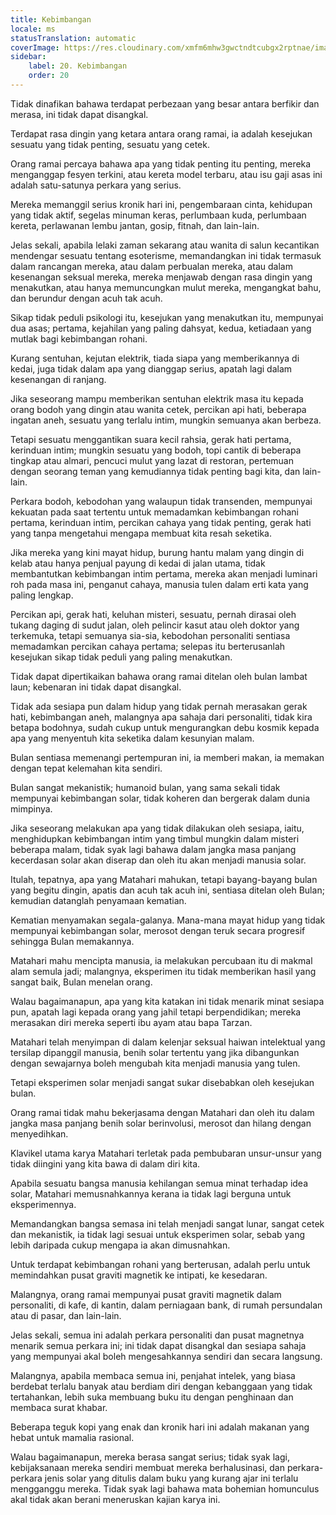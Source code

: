 ```yaml
---
title: Kebimbangan
locale: ms
statusTranslation: automatic
coverImage: https://res.cloudinary.com/xmfm6mhw3gwctndtcubgx2rptnae/image/upload/v1741354419/small_cover_la_gran_rebelion_28716e29d2.webp
sidebar:
    label: 20. Kebimbangan
    order: 20
---
```

Tidak dinafikan bahawa terdapat perbezaan yang besar antara berfikir dan merasa, ini tidak dapat disangkal.

Terdapat rasa dingin yang ketara antara orang ramai, ia adalah kesejukan sesuatu yang tidak penting, sesuatu yang cetek.

Orang ramai percaya bahawa apa yang tidak penting itu penting, mereka menganggap fesyen terkini, atau kereta model terbaru, atau isu gaji asas ini adalah satu-satunya perkara yang serius.

Mereka memanggil serius kronik hari ini, pengembaraan cinta, kehidupan yang tidak aktif, segelas minuman keras, perlumbaan kuda, perlumbaan kereta, perlawanan lembu jantan, gosip, fitnah, dan lain-lain.

Jelas sekali, apabila lelaki zaman sekarang atau wanita di salun kecantikan mendengar sesuatu tentang esoterisme, memandangkan ini tidak termasuk dalam rancangan mereka, atau dalam perbualan mereka, atau dalam kesenangan seksual mereka, mereka menjawab dengan rasa dingin yang menakutkan, atau hanya memuncungkan mulut mereka, mengangkat bahu, dan berundur dengan acuh tak acuh.

Sikap tidak peduli psikologi itu, kesejukan yang menakutkan itu, mempunyai dua asas; pertama, kejahilan yang paling dahsyat, kedua, ketiadaan yang mutlak bagi kebimbangan rohani.

Kurang sentuhan, kejutan elektrik, tiada siapa yang memberikannya di kedai, juga tidak dalam apa yang dianggap serius, apatah lagi dalam kesenangan di ranjang.

Jika seseorang mampu memberikan sentuhan elektrik masa itu kepada orang bodoh yang dingin atau wanita cetek, percikan api hati, beberapa ingatan aneh, sesuatu yang terlalu intim, mungkin semuanya akan berbeza.

Tetapi sesuatu menggantikan suara kecil rahsia, gerak hati pertama, kerinduan intim; mungkin sesuatu yang bodoh, topi cantik di beberapa tingkap atau almari, pencuci mulut yang lazat di restoran, pertemuan dengan seorang teman yang kemudiannya tidak penting bagi kita, dan lain-lain.

Perkara bodoh, kebodohan yang walaupun tidak transenden, mempunyai kekuatan pada saat tertentu untuk memadamkan kebimbangan rohani pertama, kerinduan intim, percikan cahaya yang tidak penting, gerak hati yang tanpa mengetahui mengapa membuat kita resah seketika.

Jika mereka yang kini mayat hidup, burung hantu malam yang dingin di kelab atau hanya penjual payung di kedai di jalan utama, tidak membantutkan kebimbangan intim pertama, mereka akan menjadi luminari roh pada masa ini, penganut cahaya, manusia tulen dalam erti kata yang paling lengkap.

Percikan api, gerak hati, keluhan misteri, sesuatu, pernah dirasai oleh tukang daging di sudut jalan, oleh pelincir kasut atau oleh doktor yang terkemuka, tetapi semuanya sia-sia, kebodohan personaliti sentiasa memadamkan percikan cahaya pertama; selepas itu berterusanlah kesejukan sikap tidak peduli yang paling menakutkan.

Tidak dapat dipertikaikan bahawa orang ramai ditelan oleh bulan lambat laun; kebenaran ini tidak dapat disangkal.

Tidak ada sesiapa pun dalam hidup yang tidak pernah merasakan gerak hati, kebimbangan aneh, malangnya apa sahaja dari personaliti, tidak kira betapa bodohnya, sudah cukup untuk mengurangkan debu kosmik kepada apa yang menyentuh kita seketika dalam kesunyian malam.

Bulan sentiasa memenangi pertempuran ini, ia memberi makan, ia memakan dengan tepat kelemahan kita sendiri.

Bulan sangat mekanistik; humanoid bulan, yang sama sekali tidak mempunyai kebimbangan solar, tidak koheren dan bergerak dalam dunia mimpinya.

Jika seseorang melakukan apa yang tidak dilakukan oleh sesiapa, iaitu, menghidupkan kebimbangan intim yang timbul mungkin dalam misteri beberapa malam, tidak syak lagi bahawa dalam jangka masa panjang kecerdasan solar akan diserap dan oleh itu akan menjadi manusia solar.

Itulah, tepatnya, apa yang Matahari mahukan, tetapi bayang-bayang bulan yang begitu dingin, apatis dan acuh tak acuh ini, sentiasa ditelan oleh Bulan; kemudian datanglah penyamaan kematian.

Kematian menyamakan segala-galanya. Mana-mana mayat hidup yang tidak mempunyai kebimbangan solar, merosot dengan teruk secara progresif sehingga Bulan memakannya.

Matahari mahu mencipta manusia, ia melakukan percubaan itu di makmal alam semula jadi; malangnya, eksperimen itu tidak memberikan hasil yang sangat baik, Bulan menelan orang.

Walau bagaimanapun, apa yang kita katakan ini tidak menarik minat sesiapa pun, apatah lagi kepada orang yang jahil tetapi berpendidikan; mereka merasakan diri mereka seperti ibu ayam atau bapa Tarzan.

Matahari telah menyimpan di dalam kelenjar seksual haiwan intelektual yang tersilap dipanggil manusia, benih solar tertentu yang jika dibangunkan dengan sewajarnya boleh mengubah kita menjadi manusia yang tulen.

Tetapi eksperimen solar menjadi sangat sukar disebabkan oleh kesejukan bulan.

Orang ramai tidak mahu bekerjasama dengan Matahari dan oleh itu dalam jangka masa panjang benih solar berinvolusi, merosot dan hilang dengan menyedihkan.

Klavikel utama karya Matahari terletak pada pembubaran unsur-unsur yang tidak diingini yang kita bawa di dalam diri kita.

Apabila sesuatu bangsa manusia kehilangan semua minat terhadap idea solar, Matahari memusnahkannya kerana ia tidak lagi berguna untuk eksperimennya.

Memandangkan bangsa semasa ini telah menjadi sangat lunar, sangat cetek dan mekanistik, ia tidak lagi sesuai untuk eksperimen solar, sebab yang lebih daripada cukup mengapa ia akan dimusnahkan.

Untuk terdapat kebimbangan rohani yang berterusan, adalah perlu untuk memindahkan pusat graviti magnetik ke intipati, ke kesedaran.

Malangnya, orang ramai mempunyai pusat graviti magnetik dalam personaliti, di kafe, di kantin, dalam perniagaan bank, di rumah persundalan atau di pasar, dan lain-lain.

Jelas sekali, semua ini adalah perkara personaliti dan pusat magnetnya menarik semua perkara ini; ini tidak dapat disangkal dan sesiapa sahaja yang mempunyai akal boleh mengesahkannya sendiri dan secara langsung.

Malangnya, apabila membaca semua ini, penjahat intelek, yang biasa berdebat terlalu banyak atau berdiam diri dengan kebanggaan yang tidak tertahankan, lebih suka membuang buku itu dengan penghinaan dan membaca surat khabar.

Beberapa teguk kopi yang enak dan kronik hari ini adalah makanan yang hebat untuk mamalia rasional.

Walau bagaimanapun, mereka berasa sangat serius; tidak syak lagi, kebijaksanaan mereka sendiri membuat mereka berhalusinasi, dan perkara-perkara jenis solar yang ditulis dalam buku yang kurang ajar ini terlalu mengganggu mereka. Tidak syak lagi bahawa mata bohemian homunculus akal tidak akan berani meneruskan kajian karya ini.

